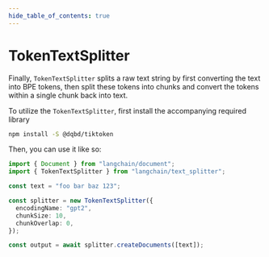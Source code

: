 ```yaml
---
hide_table_of_contents: true
---
```


# TokenTextSplitter

Finally, `TokenTextSplitter` splits a raw text string by first converting the text into BPE tokens, then split these tokens into chunks and convert the tokens within a single chunk back into text.

To utilize the `TokenTextSplitter`, first install the accompanying required library

```bash npm2yarn
npm install -S @dqbd/tiktoken
```

Then, you can use it like so:

```typescript
import { Document } from "langchain/document";
import { TokenTextSplitter } from "langchain/text_splitter";

const text = "foo bar baz 123";

const splitter = new TokenTextSplitter({
  encodingName: "gpt2",
  chunkSize: 10,
  chunkOverlap: 0,
});

const output = await splitter.createDocuments([text]);
```
